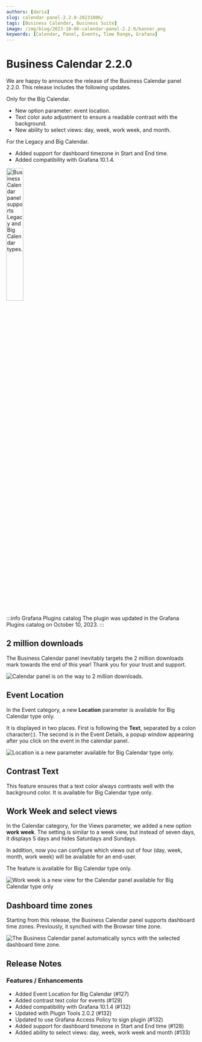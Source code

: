 ```yaml
---
authors: [daria]
slug: calendar-panel-2.2.0-20231006/
tags: [Business Calendar, Business Suite]
image: /img/blog/2023-10-06-calendar-panel-2.2.0/banner.png
keywords: [Calendar, Panel, Events, Time Range, Grafana]
---
```



# Business Calendar 2.2.0

We are happy to announce the release of the Business Calendar panel 2.2.0. This release includes the following updates.

Only for the Big Calendar.

- New option parameter: event location.
- Text color auto adjustment to ensure a readable contrast with the background.
- New ability to select views: day, week, work week, and month.

For the Legacy and Big Calendar.

- Added support for dashboard timezone in Start and End time.
- Added compatibility with Grafana 10.1.4.

<Image
  title="Business Calendar panel supports Legacy and Big Calendar types."
  src="/img/blog/2023-10-06-calendar-panel-2.2.0/calendar-type.png"
  width="30%"
/>

:::info Grafana Plugins catalog
The plugin was updated in the Grafana Plugins catalog on October 10, 2023.
:::

<Shorts id="bshA7hVVYpY" title="Business Calendar panel 2.2.0 for Grafana." />

## 2 million downloads

The Business Calendar panel inevitably targets the 2 million downloads mark towards the end of this year! Thank you for your trust and support.

<Image
  title="Calendar panel is on the way to 2 million downloads."
  src="/img/blog/2023-10-06-calendar-panel-2.2.0/downloads.png"
/>

## Event Location

In the Event category, a new <b>Location</b> parameter is available for Big Calendar type only.

It is displayed in two places. First is following the <b>Text</b>, separated by a colon character(:). The second is in the Event Details, a popup window appearing after you click on the event in the calendar panel.

<Image
  title="Location is a new parameter available for Big Calendar type only."
  src="/img/blog/2023-10-06-calendar-panel-2.2.0/location.png"
/>

## Contrast Text

This feature ensures that a text color always contrasts well with the background color. It is available for Big Calendar type only.

## Work Week and select views

In the Calendar category, for the Views parameter, we added a new option <b>work week</b>. The setting is similar to a week view, but instead of seven days, it displays 5 days and hides Saturdays and Sundays.

In addition, now you can configure which views out of four (day, week, month, work week) will be available for an end-user.

The feature is available for Big Calendar type only.

<Image
  title="Work week is a new view for the Calendar panel available for Big Calendar type only"
  src="/img/blog/2023-10-06-calendar-panel-2.2.0/work-week.png"
/>

## Dashboard time zones

Starting from this release, the Business Calendar panel supports dashboard time zones. Previously, it synched with the Browser time zone.

<Image
  title="The Business Calendar panel automatically syncs with the selected dashboard time zone."
  src="/img/blog/2023-10-06-calendar-panel-2.2.0/timezone.png"
/>

<GettingStarted />

<Tutorial />

## Release Notes

### Features / Enhancements

- Added Event Location for Big Calendar (#127)
- Added contrast text color for events (#129)
- Added compatibility with Grafana 10.1.4 (#132)
- Updated with Plugin Tools 2.0.2 (#132)
- Updated to use Grafana Access Policy to sign plugin (#132)
- Added support for dashboard timezone in Start and End time (#128)
- Added ability to select views: day, week, work week and month (#133)

<Feedback />
